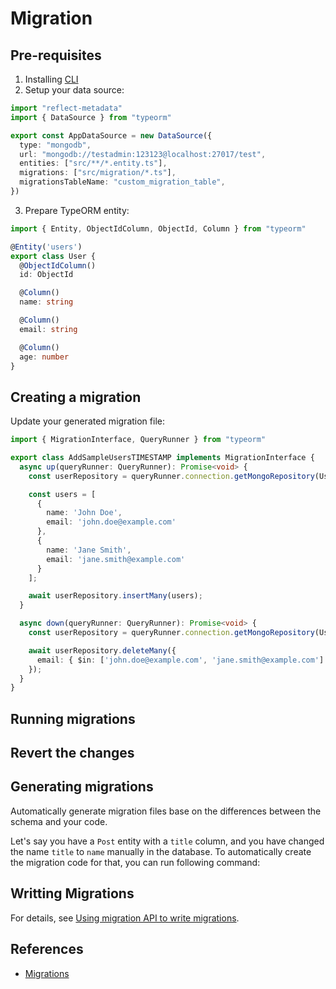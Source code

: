 
# Migration

## Pre-requisites

1. Installing [CLI](./cli.mdx)
2. Setup your data source:
  ```ts title="src/data-source.ts"
  import "reflect-metadata"
  import { DataSource } from "typeorm"

  export const AppDataSource = new DataSource({
    type: "mongodb",
    url: "mongodb://testadmin:123123@localhost:27017/test",
    entities: ["src/**/*.entity.ts"],
    migrations: ["src/migration/*.ts"],
    migrationsTableName: "custom_migration_table",
  })
  ```
3. Prepare TypeORM entity:
  ```ts title="src/entity/user.entity.ts"
  import { Entity, ObjectIdColumn, ObjectId, Column } from "typeorm"

  @Entity('users')
  export class User {
    @ObjectIdColumn()
    id: ObjectId

    @Column()
    name: string

    @Column()
    email: string

    @Column()
    age: number
  }
  ```


## Creating a migration

<PackageManagerTabs command="run typeorm migration:create src/migration/AddSampleUsers" />

Update your generated migration file:
```ts
import { MigrationInterface, QueryRunner } from "typeorm"

export class AddSampleUsersTIMESTAMP implements MigrationInterface {
  async up(queryRunner: QueryRunner): Promise<void> {
    const userRepository = queryRunner.connection.getMongoRepository(User);

    const users = [
      {
        name: 'John Doe',
        email: 'john.doe@example.com'
      },
      {
        name: 'Jane Smith',
        email: 'jane.smith@example.com'
      }
    ];

    await userRepository.insertMany(users);
  }

  async down(queryRunner: QueryRunner): Promise<void> {
    const userRepository = queryRunner.connection.getMongoRepository(User);

    await userRepository.deleteMany({
      email: { $in: ['john.doe@example.com', 'jane.smith@example.com'] }
    });
  }
}
```


## Running migrations

<PackageManagerTabs command="run typeorm migration:run -- -d src/data-source.ts" />

## Revert the changes

<PackageManagerTabs command="run typeorm migration:revert -- -d src/data-source.ts" />


## Generating migrations

Automatically generate migration files base on the differences between the schema and your code.

Let's say you have a `Post` entity with a `title` column, and you have changed the name `title` to `name` manually in the database. To automatically create the migration code for that, you can run following command:

<PackageManagerTabs command="run typeorm migration:generate PostRefactoring -- -d src/data-source.ts" />


## Writting Migrations

For details, see [Using migration API to write migrations](https://typeorm.io/migrations#using-migration-api-to-write-migrations).


## References

- [Migrations](https://typeorm.io/migrations)